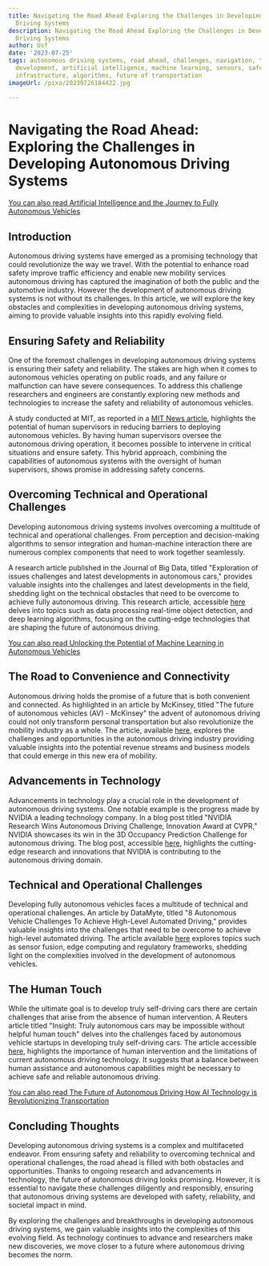 ```yaml
---
title: Navigating the Road Ahead Exploring the Challenges in Developing Autonomous
  Driving Systems
description: Navigating the Road Ahead Exploring the Challenges in Developing Autonomous
  Driving Systems
author: Usf
date: '2023-07-25'
tags: autonomous driving systems, road ahead, challenges, navigation, technology,
  development, artificial intelligence, machine learning, sensors, safety, regulations,
  infrastructure, algorithms, future of transportation
imageUrl: /pixa/20230726184422.jpg

---
```

# Navigating the Road Ahead:  Exploring the Challenges  in Developing Autonomous Driving Systems

[You can also read Artificial Intelligence  and the Journey to Fully Autonomous  Vehicles](Artificial%20Intelligence%20and%20the%20Journey%20to%20Fully%20Autonomous%20Vehicles)


## Introduction

Autonomous driving systems  have emerged as a promising technology that could revolutionize the  way we travel. With the potential to enhance  road  safety improve traffic  efficiency and enable new mobility services autonomous driving has captured the  imagination of both the public and the automotive industry. However the development of autonomous driving systems is not without its challenges. In this article, we will explore the key  obstacles and complexities in developing autonomous driving  systems, aiming to  provide valuable insights into  this rapidly evolving field.

## Ensuring  Safety  and Reliability

One of  the foremost challenges in developing  autonomous driving systems is ensuring their safety and reliability. The stakes are high when it comes  to autonomous vehicles operating on public roads, and any failure or malfunction can have severe  consequences. To address this challenge researchers and engineers are constantly  exploring new methods and technologies to increase the safety  and reliability of  autonomous vehicles.

A study conducted at MIT, as reported  in a [MIT News article](https://news.mit.edu/2023/exploring-methods-increasing-safety-reliability-autonomous-vehicles-0523), highlights the potential of human supervisors in reducing barriers to deploying autonomous vehicles. By having human supervisors oversee the  autonomous driving operation, it becomes possible to intervene in critical  situations and ensure safety. This  hybrid approach, combining the capabilities of autonomous systems with the oversight of human  supervisors, shows promise in addressing safety concerns.

## Overcoming Technical and Operational Challenges

Developing autonomous driving  systems involves overcoming  a multitude of  technical and operational challenges. From perception and decision-making algorithms  to sensor integration and human-machine interaction there are numerous  complex components that need to work together seamlessly.

A research article published in  the Journal of Big Data, titled "Exploration of issues challenges and latest developments in autonomous cars," provides valuable insights  into the challenges and latest developments  in the field, shedding light on the technical obstacles that need to be overcome to achieve fully autonomous driving. This research article, accessible [here](https://journalofbigdata.springeropen.com/articles/10.1186/s40537-023-00701-y) delves into topics such as  data processing real-time object detection,  and deep learning algorithms, focusing on the cutting-edge technologies that are shaping the future of autonomous driving.

[You can  also read Unlocking the Potential of Machine Learning in Autonomous Vehicles](Unlocking%20the%20Potential%20of%20Machine%20Learning%20in%20Autonomous%20Vehicles)


## The Road to Convenience and Connectivity

Autonomous driving holds  the promise of a future that is both convenient and  connected. As  highlighted in an article by McKinsey, titled "The future of autonomous vehicles (AV) - McKinsey" the advent of autonomous  driving could not only transform personal transportation but also revolutionize the mobility industry as a whole. The  article, available [here](https://www.mckinsey.com/industries/automotive-and-assembly/our-insights/autonomous-drivings-future-convenient-and-connected), explores the challenges and opportunities in the autonomous driving industry providing valuable  insights into the potential revenue streams and business models that could emerge  in this new  era of mobility.

## Advancements in Technology

Advancements in technology play a crucial role in the development of autonomous driving systems. One notable  example  is the progress made by NVIDIA a leading technology company. In a blog post  titled "NVIDIA Research Wins Autonomous Driving Challenge, Innovation  Award at CVPR," NVIDIA showcases  its win in the 3D Occupancy  Prediction Challenge for autonomous driving. The blog post, accessible [here](https://blogs.nvidia.com/blog/2023/06/15/autonomous-driving-challenge-cvpr/), highlights the cutting-edge  research  and innovations that NVIDIA is  contributing to  the  autonomous driving domain.

## Technical and Operational Challenges

Developing fully autonomous vehicles  faces a multitude of technical and operational  challenges.  An article by DataMyte, titled "8 Autonomous Vehicle Challenges To  Achieve High-Level Automated  Driving," provides valuable insights into the challenges that need to be overcome  to achieve high-level automated driving. The article available [here](https://datamyte.com/autonomous-vehicle-challenges/) explores  topics such  as sensor fusion, edge computing and regulatory frameworks, shedding light on the  complexities involved in the development of autonomous vehicles.

## The Human Touch

While the  ultimate  goal is to develop truly self-driving cars  there are certain challenges that arise from the absence of  human intervention. A  Reuters article titled  "Insight: Truly autonomous cars may be impossible without helpful human touch" delves into the challenges faced by autonomous vehicle startups in developing truly self-driving cars. The  article accessible [here](https://www.reuters.com/technology/truly-autonomous-cars-may-be-impossible-without-helpful-human-touch-2022-09-12/), highlights the importance of human intervention and the limitations of current autonomous driving technology. It suggests that  a balance between human assistance and autonomous capabilities might be necessary to achieve safe and reliable  autonomous driving.

[You can also read The Future of Autonomous Driving How AI Technology is Revolutionizing Transportation](The%20Future%20of%20Autonomous%20Driving%20How%20AI%20Technology%20is%20Revolutionizing%20Transportation)


## Concluding Thoughts

Developing autonomous driving systems is a complex and multifaceted endeavor. From ensuring safety and reliability to overcoming technical and operational challenges, the road ahead is filled with both obstacles and opportunities. Thanks to ongoing research and advancements in technology, the future of autonomous driving looks promising. However,  it is essential to navigate these challenges diligently and  responsibly, ensuring that autonomous driving systems are developed with safety, reliability, and  societal impact in mind.

By exploring the challenges and breakthroughs in developing autonomous driving systems,  we gain valuable insights into the complexities of this evolving field. As technology continues to advance  and researchers make new discoveries, we move closer  to a future where autonomous driving becomes the norm.